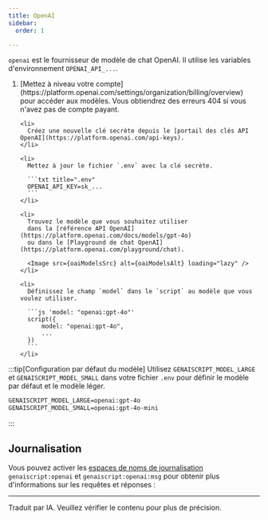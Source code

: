 ```yaml
---
title: OpenAI
sidebar:
  order: 1

---
```




`openai` est le fournisseur de modèle de chat OpenAI.
Il utilise les variables d'environnement `OPENAI_API_...`.

<Steps>
  <ol>
    <li>
      [Mettez à niveau votre compte](https://platform.openai.com/settings/organization/billing/overview) pour accéder aux modèles.
      Vous obtiendrez des erreurs 404 si vous n'avez pas de compte payant.
    </li>

    <li>
      Créez une nouvelle clé secrète depuis le [portail des clés API OpenAI](https://platform.openai.com/api-keys).
    </li>

    <li>
      Mettez à jour le fichier `.env` avec la clé secrète.

      ```txt title=".env"
      OPENAI_API_KEY=sk_...
      ```
    </li>

    <li>
      Trouvez le modèle que vous souhaitez utiliser
      dans la [référence API OpenAI](https://platform.openai.com/docs/models/gpt-4o)
      ou dans le [Playground de chat OpenAI](https://platform.openai.com/playground/chat).

      <Image src={oaiModelsSrc} alt={oaiModelsAlt} loading="lazy" />
    </li>

    <li>
      Définissez le champ `model` dans le `script` au modèle que vous voulez utiliser.

      ```js 'model: "openai:gpt-4o"'
      script({
          model: "openai:gpt-4o",
          ...
      })
      ```
    </li>
  </ol>
</Steps>

:::tip[Configuration par défaut du modèle]
Utilisez `GENAISCRIPT_MODEL_LARGE` et `GENAISCRIPT_MODEL_SMALL` dans votre fichier `.env` pour définir le modèle par défaut et le modèle léger.

```txt
GENAISCRIPT_MODEL_LARGE=openai:gpt-4o
GENAISCRIPT_MODEL_SMALL=openai:gpt-4o-mini
```
:::

## Journalisation

Vous pouvez activer les [espaces de noms de journalisation](/genaiscript/reference/scripts/logging) `genaiscript:openai` et `genaiscript:openai:msg` pour obtenir plus d'informations sur les requêtes et réponses :

<LLMProviderFeatures provider="openai" />

<hr />

Traduit par IA. Veuillez vérifier le contenu pour plus de précision.
